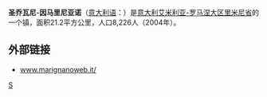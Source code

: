 {{Infobox Italian comune
| name                = 圣焦万尼因马里尼亚诺
| official_name       = San Giovanni in Marignano
| native_name         =
| image_skyline       =
| imagesize           =
| image_alt           =
| image_caption       =San Giovanni Marignano.jpg
| image_shield        =
| shield_alt          =
| image_map           =San Giovanni Marignano.jpg
| map_alt             =
| map_caption         =
| pushpin_label_position =
| pushpin_map_alt     =
| latd  =  |latm  =   |lats  =  |latNS  = N
| longd =  |longm =  |longs =   |longEW = E
| coordinates_type    = type:city(278)_region:IT
| coordinates_display = title
| coordinates_footnotes =
| region              = [[艾米利亚-罗马涅大区|艾米利亚-罗马涅大区]]
| province            = [[里米尼省|里米尼省]]
| frazioni            =
| mayor_party         =
| mayor               = 
| area_footnotes      =
| area_total_km2      = 21.24
| population_footnotes =
| population_total    = 8923
| population_as_of    = 2009
| pop_density_footnotes =
| elevation_footnotes =
| elevation_m         = 
| twin1               =
| twin1_country       =
| saint               =
| day                 =
| postal_code         =47842
| area_code           = 
| website             = 
| footnotes           = }}
'''圣乔瓦尼-因马里尼亚诺'''（[[意大利语|意大利语]]：'''{{lang|it|San Giovanni in Marignano}}'''）是[[意大利|意大利]][[艾米利亚-罗马涅大区|艾米利亚-罗马涅大区]][[里米尼省|里米尼省]]的一个镇，面积21.2平方公里，人口8,226人（2004年）。

==外部链接==
* [http://www.marignanoweb.it/ www.marignanoweb.it/] {{Wayback|url=http://www.marignanoweb.it/ |date=20060201232909 }}

{{Province of Rimini}}

{{里米尼省市鎮}}

[[Category:里米尼省市镇|S]]


{{Italy-geo-stub}}